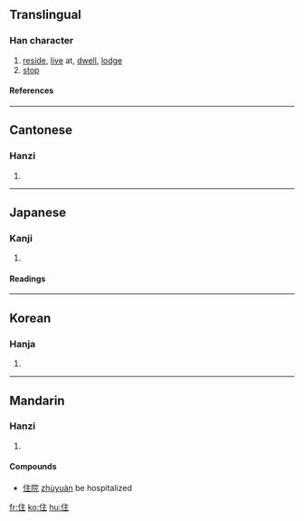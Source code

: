 ==Translingual==
===Han character===
{{Han char|rn=9|rad=人|as=05|sn=7|four=2021<sub>4</sub>|canj=人卜土 (OYG)}}
# [[reside]], [[live]] at, [[dwell]], [[lodge]]
# [[stop]]
====References====
{{Han ref|kx=0098.090|dkj=00505|dj=0207.020|hdz=10137.090|uh=4F4F|ud=20303|bh=A6ED|bd=42733}}
----
==Cantonese==
===Hanzi===
{{yue-hanzi|jyut=|y=jyu6}}
# {{defn|Cantonese}}
----
==Japanese==
===Kanji===
{{ja-kanji|grade=|rs=人05}}
# {{defn|Japanese}} 
====Readings====
{{ja-readings|on=[[じゅう]] (jū)|kun=[[すむ]] (sumu), [[とどまる]] (todomaru), [[やむ]] (yamu)}}
----
==Korean==
===Hanja===
{{ko-hanja|hangeul=주|rv=ju|mr=chu}}
# {{defn|Korean}}
----
==Mandarin==
===Hanzi===
{{cmn-hanzi|pin=[[zhù]] (zhu4)|wg=chu<sup>4</sup>}}
# {{defn|Mandarin}}

====Compounds====
*[[住院]] [[zhùyuàn]] be hospitalized
[[fr:住]]
[[ko:住]]
[[hu:住]]